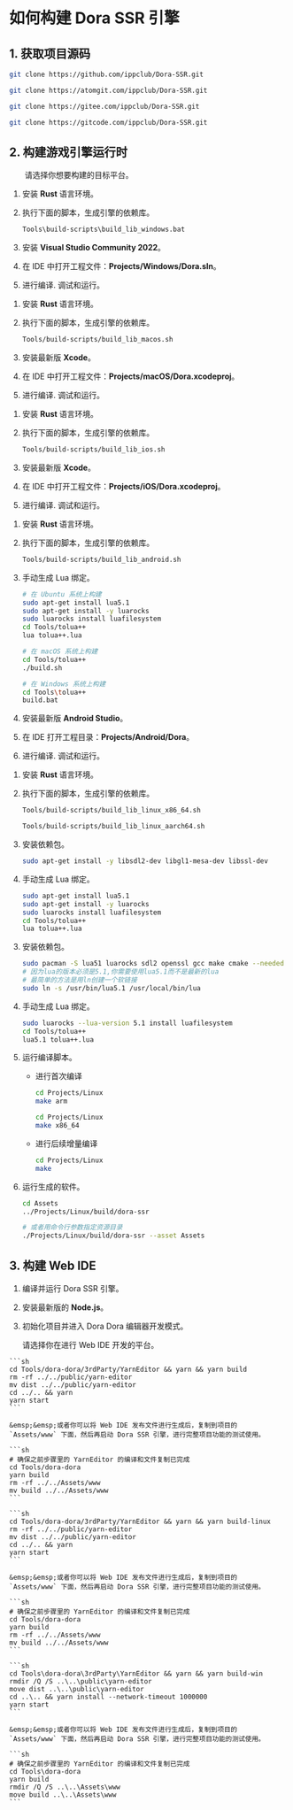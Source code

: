 
# 如何构建 Dora SSR 引擎

## 1. 获取项目源码

<Tabs groupId="git-select">
<TabItem value="github" label="GitHub">

```sh
git clone https://github.com/ippclub/Dora-SSR.git
```

</TabItem>
<TabItem value="atomgit" label="AtomGit">

```sh
git clone https://atomgit.com/ippclub/Dora-SSR.git
```

</TabItem>
<TabItem value="gitee" label="Gitee">

```sh
git clone https://gitee.com/ippclub/Dora-SSR.git
```

</TabItem>
<TabItem value="gitcode" label="GitCode">

```sh
git clone https://gitcode.com/ippclub/Dora-SSR.git
```

</TabItem>
</Tabs>

## 2. 构建游戏引擎运行时

&emsp;&emsp;请选择你想要构建的目标平台。

<Tabs groupId="platform-select">
<TabItem value="windows" label="Windows">

1. 安装 **Rust** 语言环境。

2. 执行下面的脚本，生成引擎的依赖库。
	```sh
	Tools\build-scripts\build_lib_windows.bat
	```

3. 安装 **Visual Studio Community 2022**。

4. 在 IDE 中打开工程文件：**Projects/Windows/Dora.sln**。

5. 进行编译. 调试和运行。

</TabItem>
<TabItem value="macos" label="macOS">

1. 安装 **Rust** 语言环境。

2. 执行下面的脚本，生成引擎的依赖库。
	```sh
	Tools/build-scripts/build_lib_macos.sh
	```

3. 安装最新版 **Xcode**。

4. 在 IDE 中打开工程文件：**Projects/macOS/Dora.xcodeproj**。

5. 进行编译. 调试和运行。

</TabItem>
<TabItem value="ios" label="iOS">

1. 安装 **Rust** 语言环境。

2. 执行下面的脚本，生成引擎的依赖库。
	```sh
	Tools/build-scripts/build_lib_ios.sh
	```

3. 安装最新版 **Xcode**。

4. 在 IDE 中打开工程文件：**Projects/iOS/Dora.xcodeproj**。

5. 进行编译. 调试和运行。

</TabItem>
<TabItem value="android" label="Android">

1. 安装 **Rust** 语言环境。

2. 执行下面的脚本，生成引擎的依赖库。
	```sh
	Tools/build-scripts/build_lib_android.sh
	```

3. 手动生成 Lua 绑定。
	```sh
	# 在 Ubuntu 系统上构建
	sudo apt-get install lua5.1
	sudo apt-get install -y luarocks
	sudo luarocks install luafilesystem
	cd Tools/tolua++
	lua tolua++.lua

	# 在 macOS 系统上构建
	cd Tools/tolua++
	./build.sh

	# 在 Windows 系统上构建
	cd Tools\tolua++
	build.bat
	```

4. 安装最新版 **Android Studio**。
5. 在 IDE 打开工程目录：**Projects/Android/Dora**。
6. 进行编译. 调试和运行。

</TabItem>
<TabItem value="linux" label="Linux">

1. 安装 **Rust** 语言环境。

2. 执行下面的脚本，生成引擎的依赖库。
	```sh title="在 x86_64 架构上"
	Tools/build-scripts/build_lib_linux_x86_64.sh
	```

	```sh title="在 ARM64 架构上"
	Tools/build-scripts/build_lib_linux_aarch64.sh
	```

<Tabs groupId="linux-distribution-select">
<TabItem value="ubuntu" label="Ubuntu/Debian">

3. 安装依赖包。
	```sh
	sudo apt-get install -y libsdl2-dev libgl1-mesa-dev libssl-dev
	```

4. 手动生成 Lua 绑定。
	```sh
	sudo apt-get install lua5.1
	sudo apt-get install -y luarocks
	sudo luarocks install luafilesystem
	cd Tools/tolua++
	lua tolua++.lua
	```

</TabItem>
<TabItem value="arch-linux" label="Arch Linux">

3. 安装依赖包。
	```sh
	sudo pacman -S lua51 luarocks sdl2 openssl gcc make cmake --needed
	# 因为lua的版本必须是5.1,你需要使用lua5.1而不是最新的lua
	# 最简单的方法是用ln创建一个软链接
	sudo ln -s /usr/bin/lua5.1 /usr/local/bin/lua
	```

4. 手动生成 Lua 绑定。
	```sh
	sudo luarocks --lua-version 5.1 install luafilesystem
	cd Tools/tolua++
	lua5.1 tolua++.lua
	```

</TabItem>
</Tabs>

5. 运行编译脚本。

	- 进行首次编译
		```sh title="在 ARM 架构上"
		cd Projects/Linux
		make arm
		```

		```sh title="在 x86_64 架构上"
		cd Projects/Linux
		make x86_64
		```

	- 进行后续增量编译
		```sh
		cd Projects/Linux
		make
		```

6. 运行生成的软件。
	```sh
	cd Assets
	../Projects/Linux/build/dora-ssr

	# 或者用命令行参数指定资源目录
	./Projects/Linux/build/dora-ssr --asset Assets
	```

</TabItem>
</Tabs>

## 3. 构建 Web IDE

1. 编译并运行 Dora SSR 引擎。
2. 安装最新版的 **Node.js**。
3. 初始化项目并进入 Dora Dora 编辑器开发模式。

	请选择你在进行 Web IDE 开发的平台。

<Tabs groupId="platform-select">
<TabItem value="macos" label="macOS">

	```sh
	cd Tools/dora-dora/3rdParty/YarnEditor && yarn && yarn build
	rm -rf ../../public/yarn-editor
	mv dist ../../public/yarn-editor
	cd ../.. && yarn
	yarn start
	```

	&emsp;&emsp;或者你可以将 Web IDE 发布文件进行生成后，复制到项目的 `Assets/www` 下面，然后再启动 Dora SSR 引擎，进行完整项目功能的测试使用。

	```sh
	# 确保之前步骤里的 YarnEditor 的编译和文件复制已完成
	cd Tools/dora-dora
	yarn build
	rm -rf ../../Assets/www
	mv build ../../Assets/www
	```

</TabItem>
<TabItem value="linux" label="Linux">

	```sh
	cd Tools/dora-dora/3rdParty/YarnEditor && yarn && yarn build-linux
	rm -rf ../../public/yarn-editor
	mv dist ../../public/yarn-editor
	cd ../.. && yarn
	yarn start
	```

	&emsp;&emsp;或者你可以将 Web IDE 发布文件进行生成后，复制到项目的 `Assets/www` 下面，然后再启动 Dora SSR 引擎，进行完整项目功能的测试使用。

	```sh
	# 确保之前步骤里的 YarnEditor 的编译和文件复制已完成
	cd Tools/dora-dora
	yarn build
	rm -rf ../../Assets/www
	mv build ../../Assets/www
	```

</TabItem>
<TabItem value="windows" label="Windows">

	```sh
	cd Tools\dora-dora\3rdParty\YarnEditor && yarn && yarn build-win
	rmdir /Q /S ..\..\public\yarn-editor
	move dist ..\..\public\yarn-editor
	cd ..\.. && yarn install --network-timeout 1000000
	yarn start
	```

	&emsp;&emsp;或者你可以将 Web IDE 发布文件进行生成后，复制到项目的 `Assets/www` 下面，然后再启动 Dora SSR 引擎，进行完整项目功能的测试使用。

	```sh
	# 确保之前步骤里的 YarnEditor 的编译和文件复制已完成
	cd Tools\dora-dora
	yarn build
	rmdir /Q /S ..\..\Assets\www
	move build ..\..\Assets\www
	```
</TabItem>
</Tabs>
